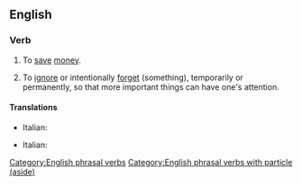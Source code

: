 ==English==

===Verb===
{{en-verb|puts aside|putting aside|put aside}}

# To [[save]] [[money]].
#: {{ux|en|I try to '''put''' a few dollars '''aside''' each week, just in case I need money in an emergency.}}
# To [[ignore]] or intentionally [[forget]] (something), temporarily or permanently, so that more important things can have one's attention.
#: {{ux|en|Let's '''put''' our differences '''aside''' for the moment, and get this project finished.}}

====Translations====
{{trans-top|save money}}
* Italian: {{t|it|mettere da parte}}
{{trans-mid}}
{{trans-bottom}}

{{trans-top|ignore or intentionally forget}}
* Italian: {{t|it|mettere da parte}}
{{trans-mid}}
{{trans-bottom}}

[[Category:English phrasal verbs]]
[[Category:English phrasal verbs with particle (aside)]]